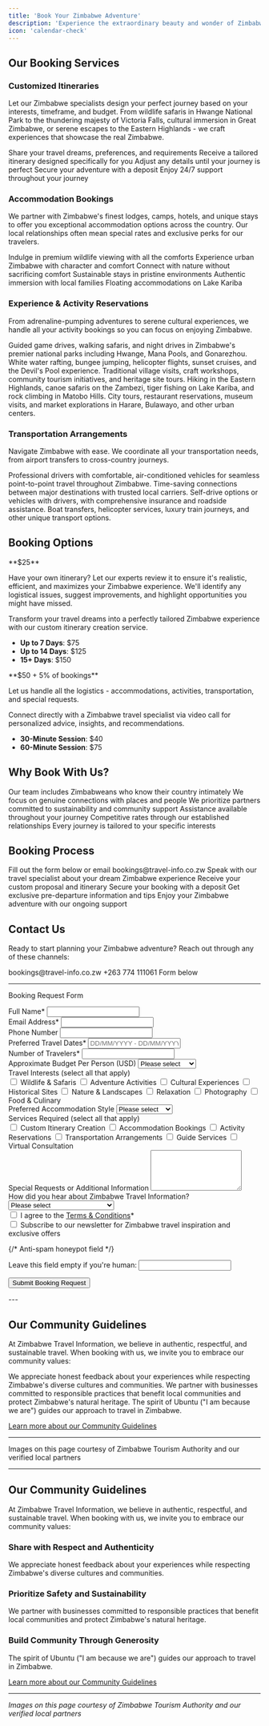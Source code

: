 ```yaml
---
title: 'Book Your Zimbabwe Adventure'
description: 'Experience the extraordinary beauty and wonder of Zimbabwe with expertly curated travel services from Zimbabwe Travel Information, your trusted companion for authentic Zimbabwean adventures.'
icon: 'calendar-check'
---
```



## Our Booking Services

### Customized Itineraries

Let our Zimbabwe specialists design your perfect journey based on your interests, timeframe, and budget. From wildlife safaris in Hwange National Park to the thundering majesty of Victoria Falls, cultural immersion in Great Zimbabwe, or serene escapes to the Eastern Highlands - we craft experiences that showcase the real Zimbabwe.

<Steps>
  <Step title="Initial Consultation">
    Share your travel dreams, preferences, and requirements
  </Step>
  <Step title="Custom Proposal">
    Receive a tailored itinerary designed specifically for you
  </Step>
  <Step title="Refinement">
    Adjust any details until your journey is perfect
  </Step>
  <Step title="Confirmation">
    Secure your adventure with a deposit
  </Step>
  <Step title="Travel with Confidence">
    Enjoy 24/7 support throughout your journey
  </Step>
</Steps>

### Accommodation Bookings

We partner with Zimbabwe's finest lodges, camps, hotels, and unique stays to offer you exceptional accommodation options across the country. Our local relationships often mean special rates and exclusive perks for our travelers.

<CardGroup cols={2}>
  <Card title="Luxury Safari Lodges" icon="hotel">
    Indulge in premium wildlife viewing with all the comforts
  </Card>
  <Card title="Boutique City Hotels" icon="building">
    Experience urban Zimbabwe with character and comfort
  </Card>
  <Card title="Tented Camps" icon="campground">
    Connect with nature without sacrificing comfort
  </Card>
  <Card title="Eco-Retreats" icon="leaf">
    Sustainable stays in pristine environments
  </Card>
  <Card title="Cultural Homestays" icon="house-user">
    Authentic immersion with local families
  </Card>
  <Card title="Houseboats" icon="ship">
    Floating accommodations on Lake Kariba
  </Card>
</CardGroup>

### Experience & Activity Reservations

From adrenaline-pumping adventures to serene cultural experiences, we handle all your activity bookings so you can focus on enjoying Zimbabwe.

<Accordion title="Popular Experiences">
  <AccordionItem title="Wildlife Safaris">
    Guided game drives, walking safaris, and night drives in Zimbabwe's premier national parks including Hwange, Mana Pools, and Gonarezhou.
  </AccordionItem>
  <AccordionItem title="Victoria Falls Activities">
    White water rafting, bungee jumping, helicopter flights, sunset cruises, and the Devil's Pool experience.
  </AccordionItem>
  <AccordionItem title="Cultural Experiences">
    Traditional village visits, craft workshops, community tourism initiatives, and heritage site tours.
  </AccordionItem>
  <AccordionItem title="Adventure Activities">
    Hiking in the Eastern Highlands, canoe safaris on the Zambezi, tiger fishing on Lake Kariba, and rock climbing in Matobo Hills.
  </AccordionItem>
  <AccordionItem title="Urban Experiences">
    City tours, restaurant reservations, museum visits, and market explorations in Harare, Bulawayo, and other urban centers.
  </AccordionItem>
</Accordion>

### Transportation Arrangements

Navigate Zimbabwe with ease. We coordinate all your transportation needs, from airport transfers to cross-country journeys.

<Tabs>
  <Tab title="Private Transfers">
    Professional drivers with comfortable, air-conditioned vehicles for seamless point-to-point travel throughout Zimbabwe.
  </Tab>
  <Tab title="Domestic Flights">
    Time-saving connections between major destinations with trusted local carriers.
  </Tab>
  <Tab title="Car Rentals">
    Self-drive options or vehicles with drivers, with comprehensive insurance and roadside assistance.
  </Tab>
  <Tab title="Specialty Transport">
    Boat transfers, helicopter services, luxury train journeys, and other unique transport options.
  </Tab>
</Tabs>

## Booking Options

<Card title="Self-Planned Travel with Expert Review" icon="magnifying-glass" color="#4CAF50">
  **$25**

  Have your own itinerary? Let our experts review it to ensure it's realistic, efficient, and maximizes your Zimbabwe experience. We'll identify any logistical issues, suggest improvements, and highlight opportunities you might have missed.
</Card>

<Card title="Custom Itinerary Creation" icon="map" color="#2196F3">
  Transform your travel dreams into a perfectly tailored Zimbabwe experience with our custom itinerary creation service.

  - **Up to 7 Days**: $75
  - **Up to 14 Days**: $125
  - **15+ Days**: $150
</Card>

<Card title="Full Service Booking Assistance" icon="concierge-bell" color="#9C27B0">
  **$50 + 5% of bookings**

  Let us handle all the logistics - accommodations, activities, transportation, and special requests.
</Card>

<Card title="Virtual Guide Consultation" icon="video" color="#FF9800">
  Connect directly with a Zimbabwe travel specialist via video call for personalized advice, insights, and recommendations.

  - **30-Minute Session**: $40
  - **60-Minute Session**: $75
</Card>

## Why Book With Us?

<CardGroup cols={2}>
  <Card title="Local Expertise" icon="map-location-dot">
    Our team includes Zimbabweans who know their country intimately
  </Card>
  <Card title="Authentic Experiences" icon="face-smile">
    We focus on genuine connections with places and people
  </Card>
  <Card title="Responsible Travel" icon="leaf">
    We prioritize partners committed to sustainability and community support
  </Card>
  <Card title="24/7 Support" icon="headset">
    Assistance available throughout your journey
  </Card>
  <Card title="Value" icon="sack-dollar">
    Competitive rates through our established relationships
  </Card>
  <Card title="Personalization" icon="wand-magic-sparkles">
    Every journey is tailored to your specific interests
  </Card>
</CardGroup>

## Booking Process

<Steps>
  <Step title="Inquire">
    Fill out the form below or email bookings@travel-info.co.zw
  </Step>
  <Step title="Consult">
    Speak with our travel specialist about your dream Zimbabwe experience
  </Step>
  <Step title="Review">
    Receive your custom proposal and itinerary
  </Step>
  <Step title="Confirm">
    Secure your booking with a deposit
  </Step>
  <Step title="Prepare">
    Get exclusive pre-departure information and tips
  </Step>
  <Step title="Travel">
    Enjoy your Zimbabwe adventure with our ongoing support
  </Step>
</Steps>

## Contact Us

Ready to start planning your Zimbabwe adventure? Reach out through any of these channels:

<CardGroup cols={3}>
  <Card title="Email" icon="envelope">
    bookings@travel-info.co.zw
  </Card>
  <Card title="WhatsApp" icon="whatsapp">
    +263 774 111061
  </Card>
  <Card title="Online" icon="globe">
    Form below
  </Card>
</CardGroup>

---
Booking Request Form
<div className="booking-form">
  <form action="https://formspree.io/f/xjkwdbrk" method="POST">
    <div className="form-group">
      <label htmlFor="name">Full Name*</label>
      <input type="text" id="name" name="name" required />
    </div>
<div className="form-group">
  <label htmlFor="email">Email Address*</label>
  <input type="email" id="email" name="email" required />
</div>

<div className="form-group">
  <label htmlFor="phone">Phone Number</label>
  <input type="tel" id="phone" name="phone" />
</div>

<div className="form-group">
  <label htmlFor="travel-dates">Preferred Travel Dates*</label>
  <input type="text" id="travel-dates" name="travel-dates" placeholder="DD/MM/YYYY - DD/MM/YYYY" required />
</div>

<div className="form-group">
  <label htmlFor="group-size">Number of Travelers*</label>
  <input type="number" id="group-size" name="group-size" min="1" required />
</div>

<div className="form-group">
  <label htmlFor="budget">Approximate Budget Per Person (USD)</label>
  <select id="budget" name="budget">
    <option value="">Please select</option>
    <option value="budget">$1,000 - $2,000</option>
    <option value="mid-range">$2,000 - $4,000</option>
    <option value="luxury">$4,000 - $6,000</option>
    <option value="ultra-luxury">$6,000+</option>
  </select>
</div>

<div className="form-group">
  <label htmlFor="interests">Travel Interests (select all that apply)</label>
  <div className="checkbox-group">
    <label><input type="checkbox" name="interests" value="wildlife" /> Wildlife & Safaris</label>
    <label><input type="checkbox" name="interests" value="adventure" /> Adventure Activities</label>
    <label><input type="checkbox" name="interests" value="culture" /> Cultural Experiences</label>
    <label><input type="checkbox" name="interests" value="history" /> Historical Sites</label>
    <label><input type="checkbox" name="interests" value="nature" /> Nature & Landscapes</label>
    <label><input type="checkbox" name="interests" value="relaxation" /> Relaxation</label>
    <label><input type="checkbox" name="interests" value="photography" /> Photography</label>
    <label><input type="checkbox" name="interests" value="food" /> Food & Culinary</label>
  </div>
</div>

<div className="form-group">
  <label htmlFor="accommodation">Preferred Accommodation Style</label>
  <select id="accommodation" name="accommodation">
    <option value="">Please select</option>
    <option value="budget">Budget-friendly</option>
    <option value="mid-range">Mid-range</option>
    <option value="luxury">Luxury</option>
    <option value="mixed">Mix of styles</option>
  </select>
</div>

<div className="form-group">
  <label htmlFor="services">Services Required (select all that apply)</label>
  <div className="checkbox-group">
    <label><input type="checkbox" name="services" value="itinerary" /> Custom Itinerary Creation</label>
    <label><input type="checkbox" name="services" value="accommodation" /> Accommodation Bookings</label>
    <label><input type="checkbox" name="services" value="activities" /> Activity Reservations</label>
    <label><input type="checkbox" name="services" value="transportation" /> Transportation Arrangements</label>
    <label><input type="checkbox" name="services" value="guide" /> Guide Services</label>
    <label><input type="checkbox" name="services" value="consultation" /> Virtual Consultation</label>
  </div>
</div>

<div className="form-group">
  <label htmlFor="special-requests">Special Requests or Additional Information</label>
  <textarea id="special-requests" name="special-requests" rows="5"></textarea>
</div>

<div className="form-group">
  <label htmlFor="hear-about">How did you hear about Zimbabwe Travel Information?</label>
  <select id="hear-about" name="hear-about">
    <option value="">Please select</option>
    <option value="search">Search Engine</option>
    <option value="social">Social Media</option>
    <option value="friend">Friend/Family Recommendation</option>
    <option value="travel-agent">Travel Agent</option>
    <option value="blog">Blog or Article</option>
    <option value="previous">Previous Customer</option>
    <option value="other">Other</option>
  </select>
</div>

<div className="form-group">
  <label><input type="checkbox" name="terms-agreement" required /> I agree to the <a href="/terms-conditions">Terms & Conditions</a>*</label>
</div>

<div className="form-group">
  <label><input type="checkbox" name="newsletter-subscribe" /> Subscribe to our newsletter for Zimbabwe travel inspiration and exclusive offers</label>
</div>

{/* Anti-spam honeypot field */}
<div style={{display: 'none'}}>
  <label htmlFor="honeypot">Leave this field empty if you're human:</label>
  <input type="text" id="honeypot" name="_gotcha" />
</div>

<button type="submit" className="submit-button">Submit Booking Request</button>
  </form>
</div>
---

## Our Community Guidelines

At Zimbabwe Travel Information, we believe in authentic, respectful, and sustainable travel. When booking with us, we invite you to embrace our community values:

<Card title="Share with Respect and Authenticity" icon="comments">
  We appreciate honest feedback about your experiences while respecting Zimbabwe's diverse cultures and communities.
</Card>

<Card title="Prioritize Safety and Sustainability" icon="shield-heart">
  We partner with businesses committed to responsible practices that benefit local communities and protect Zimbabwe's natural heritage.
</Card>

<Card title="Build Community Through Generosity" icon="handshake">
  The spirit of Ubuntu ("I am because we are") guides our approach to travel in Zimbabwe.
</Card>

[Learn more about our Community Guidelines](/community-guidelines)

---

<Note>
  Images on this page courtesy of Zimbabwe Tourism Authority and our verified local partners
</Note>

---

## Our Community Guidelines

At Zimbabwe Travel Information, we believe in authentic, respectful, and sustainable travel. When booking with us, we invite you to embrace our community values:

### Share with Respect and Authenticity
We appreciate honest feedback about your experiences while respecting Zimbabwe's diverse cultures and communities.

### Prioritize Safety and Sustainability
We partner with businesses committed to responsible practices that benefit local communities and protect Zimbabwe's natural heritage.

### Build Community Through Generosity
The spirit of Ubuntu ("I am because we are") guides our approach to travel in Zimbabwe.

[Learn more about our Community Guidelines](/community-guidelines)

---

*Images on this page courtesy of Zimbabwe Tourism Authority and our verified local partners*